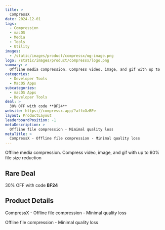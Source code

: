 ```yaml
---
title: >
  CompressX
date: 2024-12-01
tags:
  - Compression
  - macOS
  - Media
  - Tools
  - Utility
images:
  - /static/images/product/compressx/og-image.png
logo: /static/images/product/compressx/logo.png
summary: >
  Offline media compression. Compress video, image, and gif with up to 90% file size reduction
categories:
  - Developer Tools
  - MacOS Apps
subcategories:
  - macOS Apps
  - Developer Tools
deal: >
  30% OFF with code **BF24**
website: https://compressx.app/?aff=OzBPe
layout: ProductLayout
leaderboardPosition: -1
metaDescription: >
  Offline file compression - Minimal quality loss
metaTitle: >
  CompressX - Offline file compression - Minimal quality loss
---
```

Offline media compression. Compress video, image, and gif with up to 90% file size reduction

## Rare Deal

30% OFF with code **BF24**

## Product Details

CompressX - Offline file compression - Minimal quality loss

Offline file compression - Minimal quality loss
